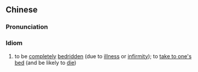 {{also|臥牀不起|卧床不起}}
==Chinese==
{{zh-forms|s=卧床不起|t2=臥牀不起|type=22|2=to not [[get up]]}}

===Pronunciation===
{{zh-pron
|m=wòchuáng不qǐ
|cat=id
}}

===Idiom===
{{zh-idiom}}

# to be [[completely]] [[bedridden]] (due to [[illness]] or [[infirmity]]); to [[take to one's bed]] (and be likely to [[die]])